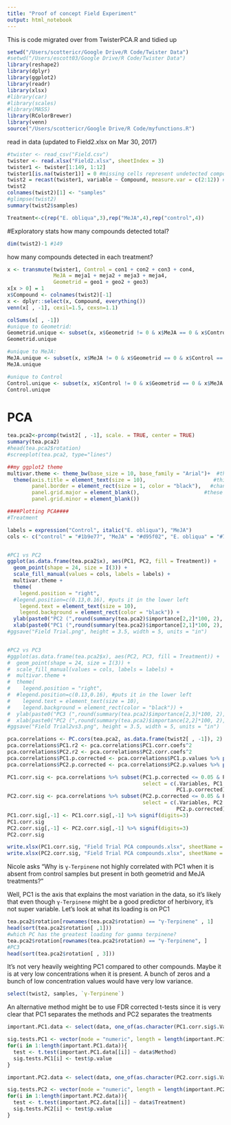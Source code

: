 ```yaml
---
title: "Proof of concept Field Experiment"
output: html_notebook
---
```


This is code migrated over from TwisterPCA.R and tidied up
```r
setwd("/Users/scottericr/Google Drive/R Code/Twister Data")
#setwd("/Users/escott03/Google Drive/R Code/Twister Data")
library(reshape2)
library(dplyr)
library(ggplot2)
library(readr)
library(xlsx)
#library(car)
#library(scales)
#library(MASS)
library(RColorBrewer)
library(venn)
source("/Users/scottericr/Google Drive/R Code/myfunctions.R")
```

read in data (updated to Field2.xlsx on Mar 30, 2017)
```r
#twister <- read_csv("Field.csv")
twister <- read.xlsx("Field2.xlsx", sheetIndex = 3)
twister1 <- twister[1:149, 1:12]
twister1[is.na(twister1)] = 0 #missing cells represent undetected compounds
twist2 = recast(twister1, variable ~ Compound, measure.var = c(2:12)) #this transposes the data so each column is a compound
twist2
colnames(twist2)[1] <- "samples"
#glimpse(twist2)
summary(twist2$samples)

Treatment<-c(rep("E. obliqua",3),rep("MeJA",4),rep("control",4))
```
#Exploratory stats
how many compounds detected total?

```r
dim(twist2)-1 #149
```
how many compounds detected in each treatment?

```r
x <- transmute(twister1, Control = con1 + con2 + con3 + con4,
               MeJA = meja1 + meja2 + meja3 + meja4,
               Geometrid = geo1 + geo2 + geo3)
x[x > 0] = 1
x$Compound <- colnames(twist2)[-1]
x <- dplyr::select(x, Compound, everything())
venn(x[ , -1], cexil=1.5, cexsn=1.1)

colSums(x[ , -1])
#unique to Geometrid: 
Geometrid.unique <- subset(x, x$Geometrid != 0 & x$MeJA == 0 & x$Control == 0)
Geometrid.unique

#unique to MeJA:
MeJA.unique <- subset(x, x$MeJA != 0 & x$Geometrid == 0 & x$Control == 0)
MeJA.unique

#unique to Control
Control.unique <- subset(x, x$Control != 0 & x$Geometrid == 0 & x$MeJA == 0)
Control.unique
```
# PCA
```r
tea.pca2<-prcomp(twist2[ , -1], scale. = TRUE, center = TRUE)
summary(tea.pca2)
#head(tea.pca2$rotation)
#screeplot(tea.pca2, type="lines")
```

```r
##my ggplot2 theme
multivar.theme <- theme_bw(base_size = 10, base_family = "Arial")+  #this changes the default text size and font
  theme(axis.title = element_text(size = 10),                      #this sets a different font size for the axis labels
        panel.border = element_rect(size = 1, color = "black"),   #change size= here to change border size
        panel.grid.major = element_blank(),                     #these two lines make the grid lines go away
        panel.grid.minor = element_blank())

```

```r
####Plotting PCA####
#Treatment

labels = expression("Control", italic("E. obliqua"), "MeJA")
cols <- c("control" = "#1b9e77", "MeJA" = "#d95f02", "E. obliqua" = "#7570b3")


#PC1 vs PC2
ggplot(as.data.frame(tea.pca2$x), aes(PC1, PC2, fill = Treatment)) + 
  geom_point(shape = 24, size = I(3)) + 
  scale_fill_manual(values = cols, labels = labels) +
  multivar.theme + 
  theme(
    legend.position = "right",
  #legend.position=c(0.13,0.16), #puts it in the lower left
    legend.text = element_text(size = 10),
    legend.background = element_rect(color = "black")) +
  ylab(paste0("PC2 (",round(summary(tea.pca2)$importance[2,2]*100, 2), "%)")) + 
  xlab(paste0("PC1 (",round(summary(tea.pca2)$importance[2,1]*100, 2), "%)"))
#ggsave("Field Trial.png", height = 3.5, width = 5, units = "in")


#PC2 vs PC3
#ggplot(as.data.frame(tea.pca2$x), aes(PC2, PC3, fill = Treatment)) + 
#  geom_point(shape = 24, size = I(3)) + 
#  scale_fill_manual(values = cols, labels = labels) +
#  multivar.theme + 
#  theme(
#    legend.position = "right",
#  #legend.position=c(0.13,0.16), #puts it in the lower left
#    legend.text = element_text(size = 10),
#    legend.background = element_rect(color = "black")) +
#  ylab(paste0("PC3 (",round(summary(tea.pca2)$importance[2,3]*100, 2), "%)")) + 
#  xlab(paste0("PC2 (",round(summary(tea.pca2)$importance[2,2]*100, 2), "%)"))
#ggsave("Field Trial2vs3.png", height = 3.5, width = 5, units = "in")
```

```r
pca.correlations <- PC.cors(tea.pca2, as.data.frame(twist2[ , -1]), 2)
pca.correlations$PC1.r2 <- pca.correlations$PC1.corr.coefs^2
pca.correlations$PC2.r2 <- pca.correlations$PC2.corr.coefs^2
pca.correlations$PC1.p.corrected <- pca.correlations$PC1.p.values %>% p.adjust(method="fdr")
pca.correlations$PC2.p.corrected <- pca.correlations$PC2.p.values %>% p.adjust(method="fdr")

PC1.corr.sig <- pca.correlations %>% subset(PC1.p.corrected <= 0.05 & PC1.r2 >= 0.7, 
                                            select = c(.Variables, PC1.corr.coefs, PC1.r2,
                                                       PC1.p.corrected))
PC2.corr.sig <- pca.correlations %>% subset(PC2.p.corrected <= 0.05 & PC2.r2 >= 0.7,
                                            select = c(.Variables, PC2.corr.coefs, PC2.r2,
                                                       PC2.p.corrected))
PC1.corr.sig[,-1] <- PC1.corr.sig[,-1] %>% signif(digits=3)
PC1.corr.sig
PC2.corr.sig[,-1] <- PC2.corr.sig[,-1] %>% signif(digits=3)
PC2.corr.sig

write.xlsx(PC1.corr.sig, "Field Trial PCA compounds.xlsx", sheetName = "PC1", col.names = TRUE, row.names = FALSE)
write.xlsx(PC2.corr.sig, "Field Trial PCA compounds.xlsx", sheetName = "PC2", col.names = TRUE, row.names = FALSE, append = TRUE)
```

Nicole asks "Why is `γ-Terpinene` not highly correlated with PC1 when it is absent from control samples but present in both geometrid and MeJA treatments?"

Well, PC1 is the axis that explains the most variation in the data, so it's likely that even though `γ-Terpinene` might be a good predictor of herbivory, it's not super variable. Let's look at what its loading is on PC1

```r
tea.pca2$rotation[rownames(tea.pca2$rotation) == "γ-Terpinene" , 1]
head(sort(tea.pca2$rotation[ ,1]))
#which PC has the greatest loading for gamma terpinene?
tea.pca2$rotation[rownames(tea.pca2$rotation) == "γ-Terpinene", ]
#PC3
head(sort(tea.pca2$rotation[ , 3]))
```
It's not very heavily weighting PC1 compared to other compounds.  Maybe it is at very low concentrations when it is present.  A bunch of zeros and a bunch of low concentration values would have very low variance.

```r
select(twist2, samples, `γ-Terpinene`)
```


An alternative method might be to use FDR corrected t-tests since it is very clear that PC1 separates the methods and PC2 separates the treatments

```r

important.PC1.data <- select(data, one_of(as.character(PC1.corr.sig$.Variables)))

sig.tests.PC1 <- vector(mode = "numeric", length = length(important.PC1.data))
for(i in 1:length(important.PC1.data)){
  test <- t.test(important.PC1.data[[i]] ~ data$Method)
  sig.tests.PC1[i] <- test$p.value
}

important.PC2.data <- select(data, one_of(as.character(PC2.corr.sig$.Variables)))

sig.tests.PC2 <- vector(mode = "numeric", length = length(important.PC2.data))
for(i in 1:length(important.PC2.data)){
  test <- t.test(important.PC2.data[[i]] ~ data$Treatment)
  sig.tests.PC2[i] <- test$p.value
}
```
